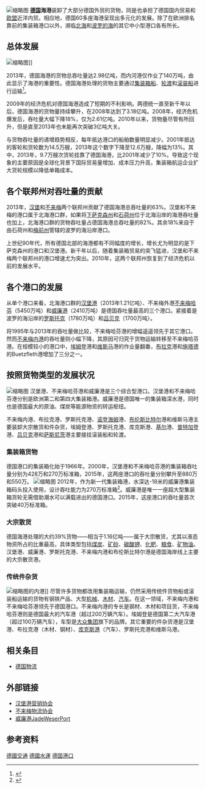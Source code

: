 [[File:A_Danish_Perspective.jpg|缩略图]]
'''[[德国|德国]]海港'''装卸了大部分德国外贸的货物，同是也承担了德国国内贸易和[[欧洲联盟|欧盟]]近洋内贸。相应地，德国60多座海港呈现出多元化的发展。除了在欧洲排名靠前的集装箱港口以外，濒临[[北海_(大西洋)|北海]]和[[波罗的海|波罗的海]]的其它中小型港口各有所长。

== 总体发展 ==
[[File:CSCL_Pacific_Ocean_(ship,_2014)_004.jpg|缩略图]]]]

2013年，德国海港的货物总吞吐量达2.98亿吨，而内河港仅作业了140万吨，由此显示了海港的重要性。德国海港处理的货物主要通过[[貨櫃船|集装箱船]]、[[渡船|轮渡]]和[[滾裝船|滚装船]]进行运输<ref>{{Cite journal|title=Seeschifffahrt und Häfen in Norddeutschland|author=Dr. Wolfgang Vorwig, Ulrich Wiemann, Wolfgang Kobbe, Dr. Dieter Gabka|url=http://www.bremenports.de/misc/filePush.php?id=2428&name=Deutsche+Hafenentwicklung+im+historischen+R%C3%BCckblick|journal=Statistische Analysen|issue=2015/01|doi=|others=|year=2015|volume=|page=|pmid=|deadurl=yes|archiveurl=https://web.archive.org/web/20160426125244/http://www.bremenports.de/misc/filePush.php?id=2428&name=Deutsche+Hafenentwicklung+im+historischen+R%C3%BCckblick|archivedate=2016-04-26}}</ref>。

2009年的经济危机对德国海港造成了短期的不利影响。两德统一直至新千年以后，德国海港的货物量持续攀升，在2008年达到了3.18亿吨。2008年，经济危机爆发后，吞吐量大幅下降18%，仅为2.61亿吨。2010年以来，货物量尽管有所回升，但是直至2013年也未能再次突破3亿吨大关。

与货物吞吐量的递增趋势相反，每年抵达港口的船舶数量明显减少。2001年抵达的客轮和货轮数为14.5万艘，2013年这个数字下降至12.6万艘，降幅为13%。其中，2013年，9.7万艘次货轮挂靠了德国海港，比2001年减少了10%。导致这个现象的主要原因是全球化背景下国际贸易量增加、成本压力升高，集装箱航运企业扩大货轮规模以降低单箱成本。

== 各个联邦州对吞吐量的贡献 ==


2013年，[[汉堡|汉堡]]和[[不來梅州|不来梅]]两个联邦州贡献了德国海港总吞吐量的63%。汉堡和不来梅的港口属于北海港口群，如果将[[下萨克森|下萨克森州]]和[[石勒苏益格-荷尔斯泰因|石荷州]]位于北海沿岸的海港吞吐量也加上，北海港口群的货物吞吐量占德国海港总吞吐量的82%。其余18%来自于由石荷州和[[梅前州|梅前州]]管辖的波罗的海沿岸港口。

上世纪90年代，所有德国北部的海港都有不同幅度的增长，增长尤为明显的是下萨克森州的港口和汉堡港。新千年以后，随着集装箱贸易的突飞猛进，汉堡和不来梅两个联邦州的港口增速尤为突出。2010年，这两个联邦州恢复到了经济危机以前的发展水平。

== 各个港口的发展 ==
从单个港口来看，北海港口群的[[汉堡港|汉堡港]]（2013年1.21亿吨）、不来梅外港[[不来梅哈芬|不来梅哈芬]]（5450万吨）和[[威廉港_(港口)|威廉港]]（2410万吨）是德国吞吐量最高的三个港口。紧接着是波罗的海沿岸的[[罗斯托克|罗斯托克]]（1780万吨）和[[吕贝克|吕贝克]]（1700万吨）。

将1995年与2013年的吞吐量做比较，不来梅哈芬港的增幅遥遥领先于其它港口。然而[[不来梅组合港|不来梅内港]]的吞吐量则小幅下降，其原因可归究于货物运输转移至不来梅哈芬港。在规模较小的港口中，[[埃姆登|埃姆登]]港和[[维斯马|维斯马]]港的作业量翻番，[[布拉克|布拉克]]港和[[施塔德|施塔德]]的Buetzfleth港增加了三分之一。

== 按照货物类型的发展状况 ==
[[File:ContainerTerminal-BHV-01_hg.jpg|缩略图]]
汉堡港、不来梅哈芬港和威廉港是三个综合型港口。汉堡港和不来梅哈芬港分别是欧洲第二和第四大集装箱港。威廉港是德国唯一的集装箱深水港，同时也是德国最大的原油、煤炭等能源物资的转运枢纽。

不来梅内港、布拉克港、罗斯托克港、[[诺特海姆县|诺登海姆]]港、[[布伦斯比特尔|布伦斯比特尔]]港和维斯马港主要装卸大宗散货和件杂货，埃姆登港、罗斯托克港、库克斯港、[[基尔|基尔]]港、[[普特加尔滕|普特加登]]港、[[吕贝克|吕贝克]]港和[[萨斯尼茨|萨斯尼茨]]港主要接挂滚装船和轮渡。

=== 集装箱货物 ===
德国港口的集装箱化始于1966年。2000年，汉堡港和不来梅哈芬港的集装箱吞吐量分别为428万和270万标准箱，2015年，这两座港口的吞吐量分别攀升至880万和550万。
[[File:JadeWeserPort_1786.jpg|缩略图]]
2012年，作为新一代集装箱港，水深达-18米的威廉港集装箱码头投入使用，设计吞吐能力为270万标准箱<ref>{{Cite web|url=http://www.port.org.cn/info/201104/138681.htm|title=德国威廉港|accessdate=2016-10-07|author=中国港口网|date=2011-04-27|publisher=中国港口网}}</ref>。威廉港是唯一一座超大型集装箱货轮无需借助潮水可以满载进出的德国港口。2015年，这座港口的吞吐量首次突破40万标准箱。

=== 大宗散货 ===
德国海港处理的大约39%货物——相当于1.16亿吨——属于大宗散货，尤其以液态物资所占的比重最高，具体类型包括[[煤|煤炭]]、[[礦物|矿砂]]、[[碳酸钾|碳酸钾]]、[[肥料|化肥]]、[[粮食|粮食]]、[[矿物油|矿物油]]。汉堡港、威廉港、罗斯托克港、不来梅内港和布伦斯比特尔港是德国海岸线上主要的大宗散货港。

=== 传统件杂货 ===
[[File:2012-08-08-fotoflug-bremen_zweiter_flug_1178.JPG|缩略图]]的内港]]
尽管许多货物都改用集装箱运输，仍然采用传统件货物船或滚装船运输的货物有钢铁产品、大型[[机械|机械]]、[[木材|木材]]、[[汽车|汽车]]。在这一领域，不来梅内港和不来梅哈芬港领先于德国港口。不来梅内港的专长是钢材、木材和项目货，不来梅哈芬港则是德国最大的汽车港（超过200万辆汽车）。埃姆登是德国第二大汽车港（超过100万辆汽车），车型是[[大众集团|大众集团]]旗下的品牌。其它重要的件杂货港是汉堡港、布拉克港（木材、钢材）、[[库克斯港|库克斯港]]（汽车）、罗斯托克港和维斯马港。

== 相关条目 ==
* [[德国物流|德国物流]]

== 外部链接 ==
* [https://www.hafen-hamburg.de/en/hafen-hamburg-marketing 汉堡港营销协会] {{Wayback|url=https://www.hafen-hamburg.de/en/hafen-hamburg-marketing |date=20160911225740 }}
* [https://web.archive.org/web/20170708165907/http://www.via-bremen.com/en/current/ 不来梅物流协会]
* [https://web.archive.org/web/20170206125241/http://www.jadeweserport.de/nc/en.html 威廉港JadeWeserPort]

==参考资料==
<references />
[[Category:德國交通|]]
[[Category:德國水運|]]
[[Category:德国港口|]]